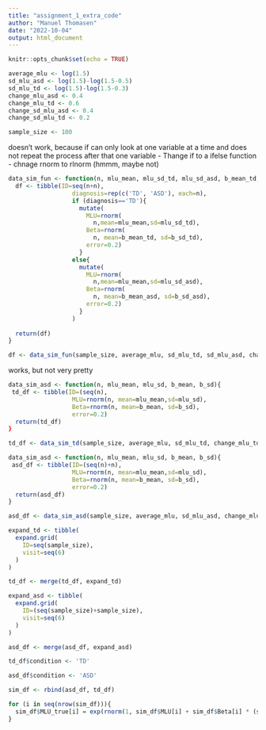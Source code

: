 ```yaml
---
title: "assignment_1_extra_code"
author: "Manuel Thomasen"
date: "2022-10-04"
output: html_document
---
```


```r
knitr::opts_chunk$set(echo = TRUE)
```

```r
average_mlu <- log(1.5)
sd_mlu_asd <- log(1.5)-log(1.5-0.5)
sd_mlu_td <- log(1.5)-log(1.5-0.3)
change_mlu_asd <- 0.4
change_mlu_td <- 0.6
change_sd_mlu_asd <- 0.4
change_sd_mlu_td <- 0.2

sample_size <- 100
```



doesn't work, because if can only look at one variable at a time and does not repeat the process after that one variable 
- Thange if to a ifelse function
- chnage rnorm to rlnorm (hmmm, maybe not)
```r
data_sim_fun <- function(n, mlu_mean, mlu_sd_td, mlu_sd_asd, b_mean_td, b_mean_asd, b_sd_td, b_sd_asd){
  df <- tibble(ID=seq(n+n),
                  diagnosis=rep(c('TD', 'ASD'), each=n),
                  if (diagnosis=='TD'){
                    mutate(
                      MLU=rnorm(
                        n,mean=mlu_mean,sd=mlu_sd_td),
                      Beta=rnorm(
                        n, mean=b_mean_td, sd=b_sd_td),
                      error=0.2)
                    }
                  else{
                    mutate(
                      MLU=rnorm(
                        n,mean=mlu_mean,sd=mlu_sd_asd),
                      Beta=rnorm(
                        n, mean=b_mean_asd, sd=b_sd_asd),
                      error=0.2)
                    }
                  )
                  
  return(df)
}

df <- data_sim_fun(sample_size, average_mlu, sd_mlu_td, sd_mlu_asd, change_mlu_td, change_mlu_asd, change_sd_mlu_td, change_sd_mlu_asd)


```


works, but not very pretty
```r
data_sim_asd <- function(n, mlu_mean, mlu_sd, b_mean, b_sd){
 td_df <- tibble(ID=(seq(n), 
                  MLU=rnorm(n, mean=mlu_mean,sd=mlu_sd),
                  Beta=rnorm(n, mean=b_mean, sd=b_sd),
                  error=0.2)
  return(td_df)
}

td_df <- data_sim_td(sample_size, average_mlu, sd_mlu_td, change_mlu_td, change_sd_mlu_td)

data_sim_asd <- function(n, mlu_mean, mlu_sd, b_mean, b_sd){
 asd_df <- tibble(ID=(seq(n)+n), 
                  MLU=rnorm(n, mean=mlu_mean,sd=mlu_sd),
                  Beta=rnorm(n, mean=b_mean, sd=b_sd),
                  error=0.2)
  return(asd_df)
}

asd_df <- data_sim_asd(sample_size, average_mlu, sd_mlu_asd, change_mlu_asd, change_sd_mlu_asd)

expand_td <- tibble(
  expand.grid(
    ID=seq(sample_size),
    visit=seq(6)
  )
)

td_df <- merge(td_df, expand_td)

expand_asd <- tibble(
  expand.grid(
    ID=(seq(sample_size)+sample_size),
    visit=seq(6)
  )
)

asd_df <- merge(asd_df, expand_asd)

td_df$condition <- 'TD'

asd_df$condition <- 'ASD'

sim_df <- rbind(asd_df, td_df)

for (i in seq(nrow(sim_df))){
  sim_df$MLU_true[i] = exp(rnorm(1, sim_df$MLU[i] + sim_df$Beta[i] * (sim_df$visit[i]-1), sim_df$error[i]))
}
```


